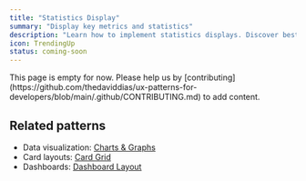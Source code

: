 ```yaml
---
title: "Statistics Display"
summary: "Display key metrics and statistics"
description: "Learn how to implement statistics displays. Discover best practices for metric cards, KPI dashboards, and data visualization."
icon: TrendingUp
status: coming-soon
---
```


<Callout type="warning">
  This page is empty for now. Please help us by
  [contributing](https://github.com/thedaviddias/ux-patterns-for-developers/blob/main/.github/CONTRIBUTING.md)
  to add content.
</Callout>

## Related patterns

- Data visualization: [Charts & Graphs](/patterns/data-display/chart)
- Card layouts: [Card Grid](/patterns/data-display/card-grid)
- Dashboards: [Dashboard Layout](/patterns/data-display/dashboard)
